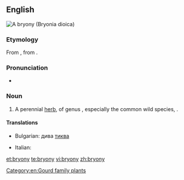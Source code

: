 {{also|Bryony}}
==English==
[[File:P1000627 Bryonia dioica (Cucurbitaceae) Plant.JPG|thumb|A '''bryony''' (''[[Bryonia dioica]]'')]]
{{wikipedia}}
{{wikispecies|Bryonia}}

===Etymology===
From {{etyl|la|en}} {{m|la|bryōnia||bryony}}, from {{etyl|grc|en}} {{m|grc|βρυωνία||bryony}}.

===Pronunciation===
* {{IPA|/ˈbɹaɪəni/|lang=en}}

===Noun===
{{en-noun|~|bryonies}}

# A perennial [[herb]], of genus {{taxlink|Bryonia|genus|noshow=1}}, especially the common wild species, {{taxlink|Bryonia dioica|species|noshow=1}}.

====Translations====
{{trans-top|herb of ''Bryonia''}}
* Bulgarian: дива [[тиква]]
{{trans-mid}}
* Italian: {{t|it|brionia|f}}
{{trans-bottom}}

[[Category:en:Gourd family plants]]

[[et:bryony]]
[[te:bryony]]
[[vi:bryony]]
[[zh:bryony]]